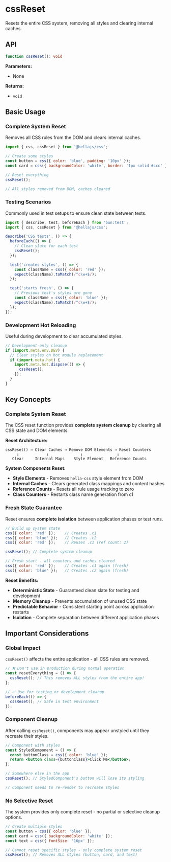 # cssReset

Resets the entire CSS system, removing all styles and clearing internal caches.

## API

```typescript
function cssReset(): void
```

**Parameters:**
- None

**Returns:**
- `void`

## Basic Usage

### Complete System Reset

Removes all CSS rules from the DOM and clears internal caches.

```jsx
import { css, cssReset } from '@hellajs/css';

// Create some styles
const button = css({ color: 'blue', padding: '10px' });
const card = css({ backgroundColor: 'white', border: '1px solid #ccc' });

// Reset everything
cssReset();

// All styles removed from DOM, caches cleared
```

### Testing Scenarios

Commonly used in test setups to ensure clean state between tests.

```jsx
import { describe, test, beforeEach } from 'bun:test';
import { css, cssReset } from '@hellajs/css';

describe('CSS tests', () => {
  beforeEach(() => {
    // Clean slate for each test
    cssReset();
  });

  test('creates styles', () => {
    const className = css({ color: 'red' });
    expect(className).toMatch(/^c\w+$/);
  });

  test('starts fresh', () => {
    // Previous test's styles are gone
    const className = css({ color: 'blue' });
    expect(className).toMatch(/^c\w+$/);
  });
});
```

### Development Hot Reloading

Useful during development to clear accumulated styles.

```jsx
// Development-only cleanup
if (import.meta.env.DEV) {
  // Clear styles on hot module replacement
  if (import.meta.hot) {
    import.meta.hot.dispose(() => {
      cssReset();
    });
  }
}
```

## Key Concepts

### Complete System Reset

The CSS reset function provides **complete system cleanup** by clearing all CSS state and DOM elements.

**Reset Architecture:**
```
cssReset() → Clear Caches → Remove DOM Elements → Reset Counters
     ↓            ↓              ↓               ↓
   Clear     Internal Maps    Style Element   Reference Counts
```

**System Components Reset:**
- **Style Elements** - Removes `hella-css` style element from DOM
- **Internal Caches** - Clears generated class mappings and content hashes  
- **Reference Counts** - Resets all rule usage tracking to zero
- **Class Counters** - Restarts class name generation from c1

### Fresh State Guarantee

Reset ensures **complete isolation** between application phases or test runs.

```jsx
// Build up system state
css({ color: 'red' });    // Creates .c1
css({ color: 'blue' });   // Creates .c2  
css({ color: 'red' });    // Reuses .c1 (ref count: 2)

cssReset(); // Complete system cleanup

// Fresh start - all counters and caches cleared
css({ color: 'red' });    // Creates .c1 again (fresh)
css({ color: 'blue' });   // Creates .c2 again (fresh)
```

**Reset Benefits:**
- **Deterministic State** - Guaranteed clean slate for testing and development
- **Memory Cleanup** - Prevents accumulation of unused CSS state
- **Predictable Behavior** - Consistent starting point across application restarts
- **Isolation** - Complete separation between different application phases

## Important Considerations

### Global Impact

`cssReset()` affects the entire application - all CSS rules are removed.

```jsx
// ❌ Don't use in production during normal operation
const resetEverything = () => {
  cssReset(); // This removes ALL styles from the entire app!
};

// ✅ Use for testing or development cleanup
beforeEach(() => {
  cssReset(); // Safe in test environment
});
```

### Component Cleanup

After calling `cssReset()`, components may appear unstyled until they recreate their styles.

```jsx
// Component with styles
const StyledComponent = () => {
  const buttonClass = css({ color: 'blue' });
  return <button class={buttonClass}>Click Me</button>;
};

// Somewhere else in the app
cssReset(); // StyledComponent's button will lose its styling

// Component needs to re-render to recreate styles
```

### No Selective Reset

The system provides only complete reset - no partial or selective cleanup options.

```jsx
// Create multiple styles
const button = css({ color: 'blue' });
const card = css({ backgroundColor: 'white' });
const text = css({ fontSize: '16px' });

// Cannot reset specific styles - only complete system reset
cssReset(); // Removes ALL styles (button, card, and text)
```
